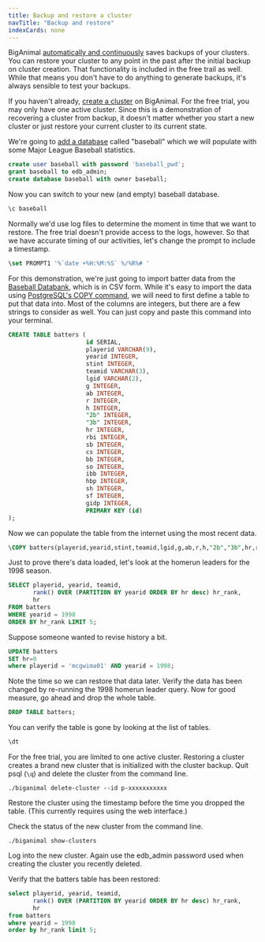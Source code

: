 ```yaml
---
title: Backup and restore a cluster
navTitle: "Backup and restore" 
indexCards: none
---
```


BigAnimal [automatically and continuously](/biganimal/latest/using_cluster/04_backup_and_restore/) saves backups of your clusters. You can restore your cluster to any point in the past after the initial backup on cluster creation. That functionality is included in the free trail as well. While that means you don't have to do anything to generate backups, it's always sensible to test your backups.

If you haven't already, [create a cluster](create_cluster_cli) on BigAnimal. For the free trial, you may only have one active cluster. Since this is a demonstration of recovering a cluster from backup, it doesn't matter whether you start a new cluster or just restore your current cluster to its current state.

We're going to [add a database]((/biganimal/latest/using_cluster/01_postgres_access/#one-database-with-one-application)) called "baseball" which we will populate with some  Major League Baseball statistics.

```sql
create user baseball with password 'baseball_pwd';
grant baseball to edb_admin;
create database baseball with owner baseball;
```

Now you can switch to your new (and empty) baseball database.
```sql
\c baseball
```

Normally we'd use log files to determine the moment in time that we want to restore. The free trial doesn't provide access to the logs, however. So that we have accurate timing of our activities, let's change the prompt to include a timestamp.
```sql
\set PROMPT1 '%`date +%H:%M:%S` %/%R%# '
```

For this demonstration, we're just going to import batter data from the [Baseball Databank](https://github.com/chadwickbureau/baseballdatabank), which is in CSV form. While it's easy to import the data using [PostgreSQL's COPY command](https://www.postgresql.org/docs/current/sql-copy.html), we will need to first define a table to put that data into. Most of the columns are integers, but there are a few strings to consider as well. You can just copy and paste this command into your terminal.
```sql
CREATE TABLE batters (
                      id SERIAL,
                      playerid VARCHAR(9),
                      yearid INTEGER,
                      stint INTEGER,
                      teamid VARCHAR(3),
                      lgid VARCHAR(2),
                      g INTEGER,
                      ab INTEGER,
                      r INTEGER,
                      h INTEGER,
                      "2b" INTEGER,
                      "3b" INTEGER,
                      hr INTEGER,
                      rbi INTEGER,
                      sb INTEGER,
                      cs INTEGER,
                      bb INTEGER,
                      so INTEGER,
                      ibb INTEGER,
                      hbp INTEGER,
                      sh INTEGER,
                      sf INTEGER,
                      gidp INTEGER,
                      PRIMARY KEY (id)
);
```

Now we can populate the table from the internet using the most recent data.
```sql
\COPY batters(playerid,yearid,stint,teamid,lgid,g,ab,r,h,"2b","3b",hr,rbi,sb,cs,bb,so,ibb,hbp,sh,sf,gidp) FROM PROGRAM 'curl "https://raw.githubusercontent.com/chadwickbureau/baseballdatabank/master/core/Batting.csv"' DELIMITER ',' CSV HEADER
```

Just to prove there's data loaded, let's look at the homerun leaders for the 1998 season.
```sql
SELECT playerid, yearid, teamid,
       rank() OVER (PARTITION BY yearid ORDER BY hr desc) hr_rank,
       hr
FROM batters
WHERE yearid = 1998
ORDER BY hr_rank LIMIT 5;
```

Suppose someone wanted to revise history a bit. 
```sql
UPDATE batters 
SET hr=0 
where playerid = 'mcgwima01' AND yearid = 1998;
```

Note the time so we can restore that data later. Verify the data has been changed by re-running the 1998 homerun leader query. Now for good measure, go ahead and drop the whole table.
```sql
DROP TABLE batters;
```

You can verify the table is gone by looking at the list of tables.
```sql
\dt
```

For the free trial, you are limited to one active cluster. Restoring a cluster creates a brand new cluster that is initialized with the cluster backup. Quit psql (`\q`) and delete the cluster from the command line.
```shell
./biganimal delete-cluster --id p-xxxxxxxxxxx
```

Restore the cluster using the timestamp before the time you dropped the table. (This currently requires using the web interface.)

Check the status of the new cluster from the command line.
```shell
./biganimal show-clusters
```

Log into the new cluster. Again use the edb_admin password used when creating the cluster you recently deleted.

Verify that the batters table has been restored:
```sql
select playerid, yearid, teamid,
       rank() OVER (PARTITION BY yearid ORDER BY hr desc) hr_rank,
       hr
from batters
where yearid = 1998
order by hr_rank limit 5;
```
 

